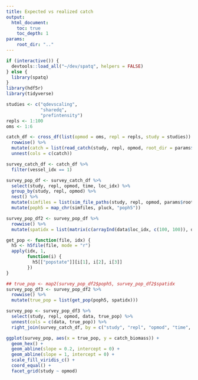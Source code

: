 ```yaml
---
title: Expected vs realized catch
output:
  html_document:
    toc: true
    toc_depth: 1
params:
    root_dir: ".."
---
```


```r
if (interactive()) {
  devtools::load_all("~/dev/spatq", helpers = FALSE)
} else {
  library(spatq)
}
library(hdf5r)
library(tidyverse)
```

```r
studies <- c("qdevscaling",
             "sharedq",
             "prefintensity")
repls <- 1:100
oms <- 1:6
```

```r
catch_df <- cross_df(list(opmod = oms, repl = repls, study = studies)) %>%
  rowwise() %>%
  mutate(catch = list(read_catch(study, repl, opmod, root_dir = params$root_dir))) %>%
  unnest(cols = c(catch))
```

```r
survey_catch_df <- catch_df %>%
  filter(vessel_idx == 1)
```

```r
survey_pop_df <- survey_catch_df %>%
  select(study, repl, opmod, time, loc_idx) %>%
  group_by(study, repl, opmod) %>%
  nest() %>%
  mutate(simfiles = list(sim_file_paths(study, repl, opmod, params$root_dir))) %>%
  mutate(poph5 = map_chr(simfiles, pluck, "poph5"))

survey_pop_df2 <- survey_pop_df %>%
  rowwise() %>%
  mutate(spatidx = list(matrix(c(arrayInd(data$loc_idx, c(100, 100)), data$time), ncol = 3)))
```

```r
get_pop <- function(file, idx) {
  h5 <- h5file(file, mode = "r")
  apply(idx, 1,
        function(i) {
          h5[["popstate"]][i[1], i[2], i[3]]
        })
}
```

```r
## true_pop <- map2(survey_pop_df2$poph5, survey_pop_df2$spatidx  
survey_pop_df3 <- survey_pop_df2 %>%
  rowwise() %>%
  mutate(true_pop = list(get_pop(poph5, spatidx)))
```

```r
survey_pop <- survey_pop_df3 %>%
  select(study, repl, opmod, data, true_pop) %>%
  unnest(cols = c(data, true_pop)) %>%
  right_join(survey_catch_df, by = c("study", "repl", "opmod", "time", "loc_idx"))
```

```r
ggplot(survey_pop, aes(x = true_pop, y = catch_biomass)) +
  geom_hex() +
  geom_abline(slope = 0.2, intercept = 0) +
  geom_abline(slope = 1, intercept = 0) +
  scale_fill_viridis_c() +
  coord_equal() +
  facet_grid(study ~ opmod)
```
